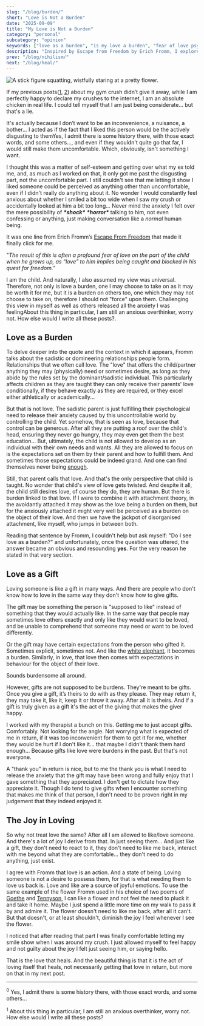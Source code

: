 ```yaml
---
slug: "/blog/burden/"
short: "Love is Not a Burden"
date: "2025-09-09"
title: "My Love is Not a Burden"
category: "personal"
subcategory: "opinion"
keywords: ["love as a burden", "is my love a burden", "fear of love psychology", "erich fromm love", "escape from freedom quotes", "attachment theory love", "anxious attachment crush", "avoidant attachment love", "love as a gift", "love and freedom", "healing through loving", "joy in loving someone", "to have or to be flower", "goethe flower poem", "tennyson flower poem"]
description: "Inspired by Escape from Freedom by Erich Fromm, I explore love, freedom, attachment, and the joy in simply loving. My love isn’t a burden, but a gift."
prev: "/blog/nihilism/"
next: "/blog/heal/"
---
```



![A stick figure squatting, wistfully staring at a pretty flower.](../../images/found.jpeg)

If my previous posts([1](/blog/gym_crush/), [2](/blog/gym-like/)) about my gym crush didn’t give it away, while I am perfectly happy to declare my crushes to the internet, I am an absolute chicken in real life. I could tell myself that I am just being considerate... but that's a lie. 

It's actually because I don’t want to be an inconvenience, a nuisance, a bother... I acted as if the fact that I liked this person would be the actively disgusting to them<Footnote presentation="0">Yes, I admit there is some history there, with those exact words, and some others...</Footnote>, and even if they wouldn't quite go that far, I would still make them uncomfortable. Which, obviously, isn't something I want. 

I thought this was a matter of self-esteem and getting over what my ex told me, and, as much as I worked on that, it only got me past the disgusting part, not the uncomfortable part. I still couldn't see that me letting it show I liked someone could be perceived as anything other than uncomfortable, even if I didn't really do anything about it. No wonder I would constantly feel anxious about whether I smiled a bit too wide when I saw my crush or accidentally looked at him a bit too long... Never mind the anxiety I felt over the mere possibility of ***\*shock\**** ***\*horror\**** talking to him, not even confessing or anything, just making conversation like a *normal* human being.

It was one line from Erich Fromm’s [Escape From Freedom](https://www.goodreads.com/book/show/25491.Escape_from_Freedom) that made it finally click for me. 

"*The result of this is often a profound fear of love on the part of the child when he grows up, as “love” to him implies being caught and blocked in his quest for freedom.*"

I am the child. And naturally, I also assumed my view was universal. Therefore, not only is love a burden, one I may choose to take on as it may be worth it for me, but it is a burden on others too, one which they may not choose to take on, therefore I should not "force" upon them. Challenging this view in myself as well as others released all the anxiety I was feeling<Footnote presentation="1">About this thing in particular, I am still an anxious overthinker, worry not. How else would I write all these posts?</Footnote>.

## Love as a Burden

To delve deeper into the quote and the context in which it appears, Fromm talks about the sadistic or domineering relationships people form. Relationships that we often call love. The "love" that offers the child/partner anything they may (physically) need or sometimes desire, as long as they abide by the rules set by the dominant/sadistic individual. This particularly affects children as they are taught they can only receive their parents' love conditionally, if they behave exactly as they are required, or they excel either athletically or academically... 

But that is not love. The sadistic parent is just fulfilling their psychological need to release their anxiety caused by this uncontrollable world by controlling the child. Yet somehow, that is seen as love, because that control can be generous. After all they are putting a roof over the child's head, ensuring they never go hungry, they may even get them the best education... But, ultimately, the child is not allowed to develop as an individual with their own needs and wants. All they are allowed to focus on is the expectations set on them by their parent and how to fulfill them. And sometimes those expectations could be indeed grand. And one can find themselves never being [enough](/blog/enough/).

Still, that parent calls that love. And that's the only perspective that child is taught. No wonder that child's view of love gets twisted. And despite it all, the child still desires love, of course they do, they are human. But there is burden linked to that love. If I were to combine it with attachment theory, in the avoidantly attached it may show as the love being a burden on them, but for the anxiously attached it might very well be perceived as a burden on the object of their love. And then we have the jackpot of disorganised attachment, like myself, who jumps in between both. 

Reading that sentence by Fromm, I couldn't help but ask myself: "Do I see love as a burden?" and unfortunately, once the question was uttered, the answer became an obvious and resounding **yes**. For the very reason he stated in that very section.

## Love as a Gift

Loving someone is like a gift in many ways. And there are people who don't know how to love in the same way they don't know how to give gifts. 

The gift may be something the person is "supposed to like" instead of something that they would actually like. In the same way that people may sometimes love others exactly and only like they would want to be loved, and be unable to comprehend that someone may need or want to be loved differently.

Or the gift may have certain expectations from the person who gifted it. Sometimes explicit, sometimes not. And like the [white elephant](https://en.wikipedia.org/wiki/White_elephant), it becomes a burden. Similarly, in love, that love then comes with expectations in behaviour for the object of their love.

Sounds burdensome all around.

However, gifts are not supposed to be burdens. They're meant to be gifts. Once you give a gift, it’s theirs to do with as they please. They may return it, they may take it, like it, keep it or throw it away. After all it is theirs. And if a gift is truly given as a gift it's the act of the giving that makes the giver happy. 

I worked with my therapist a bunch on this. Getting me to just accept gifts. Comfortably. Not looking for the angle. Not worrying what is expected of me in return, if it was too inconvenient for them to get it for me, whether they would be hurt if I don't like it... that maybe I didn't thank them hard enough... Because gifts like love were burdens in the past. But that's not everyone. 

A "thank you" in return is nice, but to me the thank you is what I need to release the anxiety that the gift may have been wrong and fully enjoy that I gave something that they appreciated. I don't get to dictate how they appreciate it. Though I do tend to give gifts when I encounter something that makes me think of that person, I don't need to be proven right in my judgement that they indeed enjoyed it. 

## The Joy in Loving

So why not treat love the same? After all I am allowed to like/love someone. And there's a lot of joy I derive from that. In just seeing them... And just like a gift, they don't need to react to it, they don't need to like me back, interact with me beyond what they are comfortable... they don't need to do anything, just exist.

I agree with Fromm that love is an action. And a state of being. Loving someone is not a desire to possess them, for that is what needing them to love us back is. Love and like are a source of joyful emotions. To use the same example of the flower Fromm used in his choice of two poems of [Goethe](https://poemsintranslation.blogspot.com/2010/12/goethe-found-from-german.html) and [Tennyson](https://en.wikipedia.org/wiki/Flower_in_the_Crannied_Wall), I can like a flower and not feel the need to pluck it and take it home. Maybe I just spend a little more time on my walk to pass it by and admire it. The flower doesn't need to like me back, after all it can't. But that doesn't, or at least shouldn't, diminish the joy I feel whenever I see the flower. 

I noticed that after reading that part I was finally comfortable letting my smile show when I was around my crush. I just allowed myself to feel happy and not guilty about the joy I felt just seeing him, or saying hello. 

That is the love that heals. And the beautiful thing is that it is the act of loving itself that heals, not necessarily getting that love in return, but more on that in my next post.

<AuthorCard />

--------
<sup>0</sup> Yes, I admit there is some history there, with those exact words, and some others...

<sup>1</sup> About this thing in particular, I am still an anxious overthinker, worry not. How else would I write all these posts?